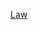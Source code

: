 {{Year by category
| m = 2
| c = 0
| d = 1
| y = 4
| cat = 美國法律
| sortkey = American law
| subcat = 2014年法律
| parent = 各年美國法律
}}
[[Category:2014年美國|Law]]